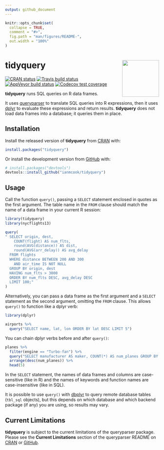 ```yaml
---
output: github_document
---
```


<!-- README.md is generated from README.Rmd. Please edit that file -->

```r
knitr::opts_chunk$set(
  collapse = TRUE,
  comment = "#>",
  fig.path = "man/figures/README-",
  out.width = "100%"
)
```
# tidyquery <img src="man/figures/logo.png" align="right" width="120" />

<!-- badges: start -->
[![CRAN status](https://www.r-pkg.org/badges/version/tidyquery)](https://cran.r-project.org/package=tidyquery)
[![Travis build status](https://travis-ci.org/ianmcook/tidyquery.svg?branch=master)](https://travis-ci.org/ianmcook/tidyquery)
[![AppVeyor build status](https://ci.appveyor.com/api/projects/status/github/ianmcook/tidyquery?branch=master&svg=true)](https://ci.appveyor.com/project/ianmcook/tidyquery)
[![Codecov test coverage](https://codecov.io/gh/ianmcook/tidyquery/branch/master/graph/badge.svg)](https://codecov.io/gh/ianmcook/tidyquery?branch=master)
<!-- badges: end -->

**tidyquery** runs SQL queries on R data frames.

It uses [queryparser](https://github.com/ianmcook/queryparser) to translate SQL queries into R expressions, then it uses [dplyr](https://dplyr.tidyverse.org) to evaluate these expressions and return results. **tidyquery** does not load data frames into a database; it queries them in place.

## Installation

Install the released version of **tidyquery** from [CRAN](https://CRAN.R-project.org) with:

``` r
install.packages("tidyquery")
```

Or install the development version from [GitHub](https://github.com/) with:

``` r
# install.packages("devtools")
devtools::install_github("ianmcook/tidyquery")
```

## Usage

Call the function `query()`, passing a `SELECT` statement enclosed in quotes as the first argument. The table name in the `FROM` clause should match the name of a data frame in your current R session:

```r
library(tidyquery)
library(nycflights13)

query(
" SELECT origin, dest,
    COUNT(flight) AS num_flts,
    round(AVG(distance)) AS dist,
    round(AVG(arr_delay)) AS avg_delay
  FROM flights
  WHERE distance BETWEEN 200 AND 300
    AND air_time IS NOT NULL
  GROUP BY origin, dest
  HAVING num_flts > 3000
  ORDER BY num_flts DESC, avg_delay DESC
  LIMIT 100;"
)
```

Alternatively, you can pass a data frame as the first argument and a `SELECT` statement as the second argument, omitting the `FROM` clause. This allows `query()` to function like a dplyr verb:

```r
library(dplyr)

airports %>%
  query("SELECT name, lat, lon ORDER BY lat DESC LIMIT 5")
```

You can chain dplyr verbs before and after `query()`:

```r
planes %>%
  filter(engine == "Turbo-fan") %>%
  query("SELECT manufacturer AS maker, COUNT(*) AS num_planes GROUP BY maker") %>%
  arrange(desc(num_planes)) %>%
  head(5)
```

In the `SELECT` statement, the names of data frames and columns are case-sensitive (like in R) and the names of keywords and function names are case-insensitive (like in SQL).

It is possible to use `query()` with [dbplyr](https://dbplyr.tidyverse.org) to query remote database tables (`tbl_sql` objects), but this depends on which database and which backend package (if any) you are using, so results may vary.

## Current Limitations

**tidyquery** is subject to the current limitations of the queryparser package. Please see the **Current Limitations** section of the queryparser README on [CRAN](https://cran.r-project.org/package=queryparser/readme/README.html#current-limitations) or [GitHub](https://github.com/ianmcook/queryparser#current-limitations).
